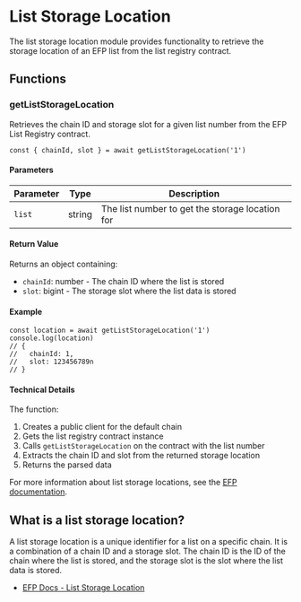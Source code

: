 
# List Storage Location

The list storage location module provides functionality to retrieve the storage location of an EFP list from the list registry contract.

## Functions

### getListStorageLocation

Retrieves the chain ID and storage slot for a given list number from the EFP List Registry contract.

```tsx
const { chainId, slot } = await getListStorageLocation('1')
```

#### Parameters

| Parameter | Type   | Description                                     |
| --------- | ------ | ----------------------------------------------- |
| `list`    | string | The list number to get the storage location for |

#### Return Value

Returns an object containing:

- `chainId`: number - The chain ID where the list is stored
- `slot`: bigint - The storage slot where the list data is stored

#### Example

```tsx
const location = await getListStorageLocation('1')
console.log(location)
// {
//   chainId: 1,
//   slot: 123456789n
// }
```

#### Technical Details

The function:

1. Creates a public client for the default chain
2. Gets the list registry contract instance
3. Calls `getListStorageLocation` on the contract with the list number
4. Extracts the chain ID and slot from the returned storage location
5. Returns the parsed data

For more information about list storage locations, see the [EFP documentation](https://docs.efp.app/design/list-storage-location/).

## What is a list storage location?

A list storage location is a unique identifier for a list on a specific chain. It is a combination of a chain ID and a storage slot. The chain ID is the ID of the chain where the list is stored, and the storage slot is the slot where the list data is stored.

- [EFP Docs - List Storage Location](https://docs.efp.app/design/list-storage-location/)
